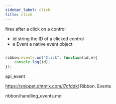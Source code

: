 ```yaml
---
sidebar_label: click
title: click
---
```



          


<Short>

fires after a click on a control


</Short>



- id 		string		the ID of a clicked control
- e 		Event		a native event object


~~~js

ribbon.events.on("Click", function(id,e){
    console.log(id);
});


~~~
 api_event

<Descr>



</Descr>


 https://snippet.dhtmlx.com/i7cfddkl	Ribbon. Events

 ribbon/handling_events.md